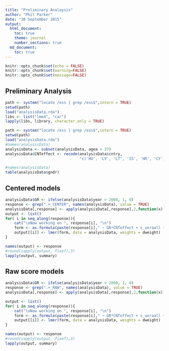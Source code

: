 ```yaml
---
title: "Preliminary Analaysis"
author: "Phil Parker"
date: "30 September 2015"
output:
  html_document:
    toc: true
    theme: journal
    number_sections: true
  md_document:
    toc: true 
---
```


```r
knitr::opts_chunk$set(echo = FALSE)
knitr::opts_chunk$set(warning=FALSE)
knitr::opts_chunk$set(message=FALSE)
```

## Preliminary Analysis

```r
path <- system("locate /ess | grep /ess$",intern = TRUE)
setwd(path)
load("analysisData.rda")
libs <- list("lme4", "car")
lapply(libs, library, character.only = TRUE)
```

```r
path <- system("locate /ess | grep /ess$",intern = TRUE)
setwd(path)
load("analysisData.rda")
#names(analysisData)
analysisData <- subset(analysisData, agea < 37)
analysisData$CNTeffect <- recode(analysisData$cntry,
								 "c('HU', 'LV', 'LT', 'IS', 'HR', 'CY', 'GR', 'IE', 'IT', 'PT', 'ES') = 'MOST'; c('AT', 'BE', 'FI', 'FR','DE', 'NL', 'RO', 'SK', 'SL', 'GB', 'IL') = 'MOD'; c('BG', 'CZ', 'DK', 'LU','NO', 'PL', 'SE', 'CH', 'TR') = 'LEAST'; c('AL','EE', 'RU', 'SI', 'UA', 'XK') = NA")

#names(analysisData)
table(analysisData$gndr)
```
## Centered models
```r
analysisData$GR <- ifelse(analysisData$year > 2008, 1, 0)
response <- grep(".+_CENTER", names(analysisData), value = TRUE)
analysisData[,response] <- apply(analysisData[,response],2,function(x) scale(x)*-1)
output <- list()
for( i in seq_along(response)){
	cat("\nNow working on ", response[i], "\n")
	form <- as.formula(paste(response[i]," ~ GR*CNTeffect + c_unraall + gndr + scale(ISEI) + scale(agea) + (1|cntry/essround)"))
	output[[i]] <- lmer(form, data = analysisData, weights = dweight)
} 

names(output) <- response
#round(sapply(output, fixef),3)
lapply(output, summary)
```

## Raw score models
```r
analysisData$GR <- ifelse(analysisData$year > 2008, 1, 0)
response <- grep(".+_RAW", names(analysisData), value = TRUE)
analysisData[,response] <- apply(analysisData[,response],2,function(x) scale(x)*-1)

output <- list()
for( i in seq_along(response)){
	cat("\nNow working on ", response[i], "\n")
	form <- as.formula(paste(response[i]," ~ GR*CNTeffect + c_unraall + gndr + scale(ISEI) + scale(agea) + (1|cntry/essround)"))
	output[[i]] <- lmer(form, data = analysisData, weights = dweight)
} 

names(output) <- response
#round(sapply(output, fixef),3)
lapply(output, summary)
```
